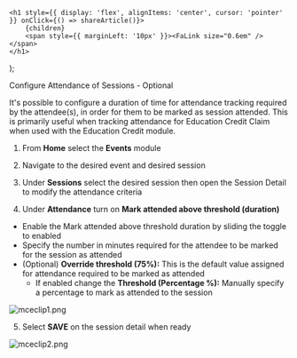 

    <h1 style={{ display: 'flex', alignItems: 'center', cursor: 'pointer' }} onClick={() => shareArticle()}>
        {children} 
        <span style={{ marginLeft: '10px' }}><FaLink size="0.6em" /></span>
    </h1>
);

<ToastContainer />

<ClickableTitle>Configure Attendance of Sessions - Optional</ClickableTitle>




It's possible to configure a duration of time for attendance tracking required by the attendee(s), in order for them to be marked as session attended. This is primarily useful when tracking attendance for Education Credit Claim when used with the Education Credit module.


1. From **Home** select the **Events** module


2. Navigate to the desired event and desired session


3. Under **Sessions** select the desired session then open the Session Detail to modify the attendance criteria


4. Under **Attendance** turn on **Mark attended above threshold (duration)**


* Enable the Mark attended above threshold duration by sliding the toggle to enabled
* Specify the number in minutes required for the attendee to be marked for the session as attended
* (Optional) **Override threshold (75%):** This is the default value assigned for attendance required to be marked as attended
	+ If enabled change the **Threshold (Percentage %):** Manually specify a percentage to mark as attended to the session


![mceclip1.png](../../../resources/article-images/4580473991955-Configure-Attendance-of-Sessions-Optional_1.png)


5. Select **SAVE** on the session detail when ready


![mceclip2.png](../../../resources/article-images/4580473991955-Configure-Attendance-of-Sessions-Optional_2.png)



